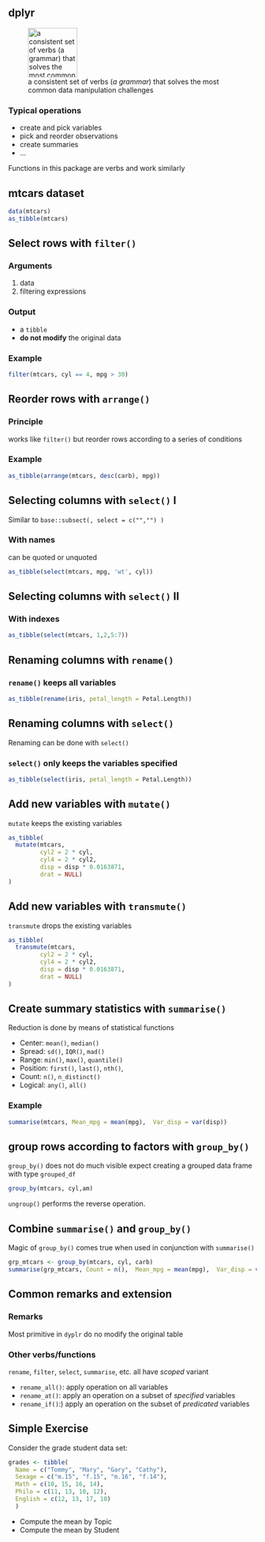 ## dplyr 

![a consistent set of verbs (_a grammar_) that solves the most common data manipulation challenges](../Rmd_files/tidyverse/figs/hex-dplyr.png){width="100px"}

### Typical operations

- create and pick variables
- pick and reorder observations
- create summaries
- ...

\rsa Functions in this package are verbs and work similarly

## mtcars dataset

```r
data(mtcars)
as_tibble(mtcars)
```

## Select rows with `filter()`

### Arguments
  1. data 
  2. filtering expressions

### Output
  - a `tibble`
  - **do not modify** the original data

### Example

```r
filter(mtcars, cyl == 4, mpg > 30)
```

## Reorder rows with `arrange()`

### Principle 
works like `filter()` but reorder rows according to a series of conditions

### Example
```r
as_tibble(arrange(mtcars, desc(carb), mpg))
```


## Selecting columns with `select()` I

Similar to `base::subsect(, select = c("","") )`

### With names
can be quoted or unquoted
```r
as_tibble(select(mtcars, mpg, 'wt', cyl))
```

## Selecting columns with `select()` II 

### With indexes

```r
as_tibble(select(mtcars, 1,2,5:7))
```

## Renaming columns with `rename()`

### `rename()` keeps all variables
```r
as_tibble(rename(iris, petal_length = Petal.Length))
```

## Renaming columns with `select()`

Renaming can be done with `select()`

### `select()` only keeps the variables specified 
```r
as_tibble(select(iris, petal_length = Petal.Length))
```



## Add new variables with  `mutate()`

`mutate` keeps the existing variables

```r
as_tibble(
  mutate(mtcars, 
         cyl2 = 2 * cyl,
         cyl4 = 2 * cyl2,
         disp = disp * 0.0163871,
         drat = NULL) 
)
```

## Add new variables with  `transmute()`

`transmute` drops the existing variables

```r
as_tibble(
  transmute(mtcars, 
         cyl2 = 2 * cyl,
         cyl4 = 2 * cyl2,
         disp = disp * 0.0163871,
         drat = NULL) 
)
```

## Create summary statistics with `summarise()`

Reduction is done by means of statistical functions

- Center: `mean()`, `median()`
- Spread: `sd()`, `IQR()`, `mad()`
- Range: `min()`, `max()`, `quantile()`
- Position: `first()`, `last()`, `nth()`,
- Count: `n()`, `n_distinct()`
- Logical: `any()`, `all()`

### Example

```r
summarise(mtcars, Mean_mpg = mean(mpg),  Var_disp = var(disp))
```

## group rows according to factors with `group_by()`

`group_by()` does not do much visible expect creating a grouped data frame with type `grouped_df`
```r
group_by(mtcars, cyl,am)
```

`ungroup()` performs the reverse operation.

##  Combine `summarise()` and `group_by()` 

Magic of `group_by()` comes true when used in conjunction with `summarise()`

```r
grp_mtcars <- group_by(mtcars, cyl, carb)
summarise(grp_mtcars, Count = n(),  Mean_mpg = mean(mpg),  Var_disp = var(disp))
```

## Common remarks and extension

### Remarks

Most primitive in `dyplr` do no modify the original table

### Other verbs/functions

`rename`, `filter`, `select`, `summarise`, etc. all have _scoped_ variant

- `rename_all()`: apply operation on all variables 
- `rename_at()`: apply an operation on a subset of _specified_  variables 
- `rename_if()`:) apply an operation on the subset of _predicated_ variables

## Simple Exercise

Consider the grade student data set:
```r
grades <- tibble(
  Name = c("Tommy", "Mary", "Gary", "Cathy"),
  Sexage = c("m.15", "f.15", "m.16", "f.14"),
  Math = c(10, 15, 16, 14),
  Philo = c(11, 13, 10, 12),
  English = c(12, 13, 17, 10)
  )
```

- Compute the mean by Topic
- Compute the mean by Student



